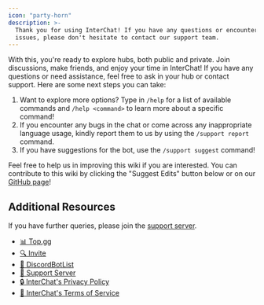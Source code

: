 ```yaml
---
icon: "party-horn"
description: >-
  Thank you for using InterChat! If you have any questions or encounter any
  issues, please don't hesitate to contact our support team.
---
```


With this, you're ready to explore hubs, both public and private. Join discussions, make friends, and enjoy your time in InterChat! If you have any questions or need assistance, feel free to ask in your hub or contact support. Here are some next steps you can take:

1. Want to explore more options? Type in `/help` for a list of available commands and `/help <command>` to learn more about a specific command!
2. If you encounter any bugs in the chat or come across any inappropriate language usage, kindly report them to us by using the `/support report` command.
3. If you have suggestions for the bot, use the `/support suggest` command!

Feel free to help us in improving this wiki if you are interested. You can contribute to this wiki by clicking the "Suggest Edits" button below or on our [GitHub page](https://github.com/discord-interchat/docs)!

## Additional Resources
If you have further queries, please join the [support server](https://interchat.fun/support).

- [📊 Top.gg](https://top.gg/bot/769921109209907241)
- [🔍 Invite](https://discord.com/application-directory/769921109209907241)
- [🤖 DiscordBotList](https://discordbotlist.com/bots/chatbot)
- [🚀 Support Server](https://interchat.fun/support)
- [🔒 InterChat's Privacy Policy](/legal/privacy)
- [📜 InterChat's Terms of Service](/legal/terms)
